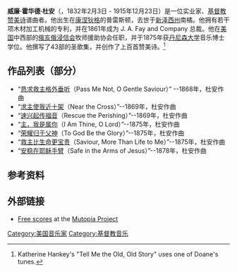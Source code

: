 '''威廉·霍华德·杜安'''（'''{{lang-en|William Howard Doane}}'''，1832年2月3日 - 1915年12月23日）是一位实业家、[[基督教|基督教]][[赞美诗|赞美诗]]谱曲者。他出生在[[康涅狄格|康涅狄格]]的普雷斯顿，去世于[[新泽西州|新泽西州]]南橘。他拥有若干项木材加工机械的专利，并在1861年成为 J. A. Fay and Company 总裁。他在[[美国|美国]]中西部的[[俄亥俄|俄亥俄]][[浸信会|浸信会]]牧师援助协会任职，并于1875年获[[丹尼森大学|丹尼森大学]]音乐博士学位。他撰写了43部的圣歌集，并创作了上百首赞美诗。<ref>Katherine Hankey's "Tell Me the Old, Old Story" uses one of Doane's tunes.</ref>

== 作品列表（部分） ==
*“[[恳求救主格外垂听|恳求救主格外垂听]]（Pass Me Not, O Gentle Saviour）” --1868年，杜安作曲
*“[[求主使我近十架|求主使我近十架]]（Near the Cross）”--1869年，杜安作曲
*“[[速兴起传福音|速兴起传福音]]（Rescue the Perishing）”--1869年，杜安作曲
*“[[主，我是属你|主，我是属你]]（I Am Thine, O Lord）”--1875年，杜安作曲
*“[[荣归天父歌|荣耀归于父神]]（To God Be the Glory）”--1875年，杜安作曲
*“[[救主比生命更宝贵|救主比生命更宝贵]]（Saviour, More Than Life to Me）”--1875年，杜安作曲
*“[[安稳在耶稣手臂|安稳在耶稣手臂]]（Safe in the Arms of Jesus）”--1878年，杜安作曲

== 参考资料 ==
<references/>

==外部链接==
*[http://www.mutopiaproject.org/cgibin/make-table.cgi?Composer=DoaneWH Free scores] {{Wayback|url=http://www.mutopiaproject.org/cgibin/make-table.cgi?Composer=DoaneWH |date=20191129042558 }} at the [[Mutopia_Project|Mutopia Project]]

{{Authority control}}
[[Category:美国音乐家|Category:美国音乐家]]
[[Category:基督教音乐|Category:基督教音乐]]